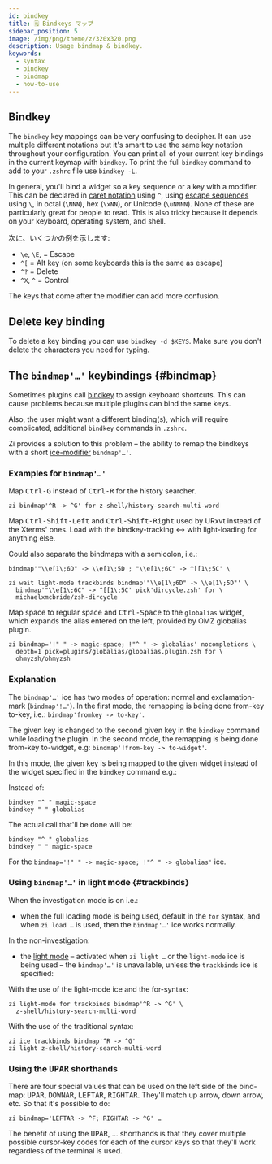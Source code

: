 ```yaml
---
id: bindkey
title: 🗒 Bindkeys マップ
sidebar_position: 5
image: /img/png/theme/z/320x320.png
description: Usage bindmap & bindkey.
keywords:
  - syntax
  - bindkey
  - bindmap
  - how-to-use
---
```


<!-- @format -->

## <i class="fa-solid fa-keyboard"></i> Bindkey

The `bindkey` key mappings can be very confusing to decipher. It can use multiple different notations but it's smart to use the same key notation throughout your configuration. You can print all of your current key bindings in the current keymap with `bindkey`. To print the full `bindkey` command to add to your `.zshrc` file use `bindkey -L`.

In general, you'll bind a widget so a key sequence or a key with a modifier. This can be declared in [caret notation][5] using `^`, using [escape sequences][6] using `\`, in octal (`\NNN`), hex (`\xNN`), or Unicode (`\uNNNN`). None of these are particularly great for people to read. This is also tricky because it depends on your keyboard, operating system, and shell.

次に、いくつかの例を示します:

- `\e`, `\E`, = Escape
- `^[` = Alt key (on some keyboards this is the same as escape)
- `^?` = Delete
- `^X`, `^` = Control

The keys that come after the modifier can add more confusion.

## <i class="fa-solid fa-delete-left"></i> Delete key binding

To delete a key binding you can use `bindkey -d $KEYS`. Make sure you don't delete the characters you need for typing.

## <i class="fa-solid fa-sliders"></i> The `bindmap'…'` keybindings {#bindmap}

Sometimes plugins call [bindkey][1] to assign keyboard shortcuts. This can cause problems because multiple plugins can bind the same keys.

Also, the user might want a different binding(s), which will require complicated, additional `bindkey` commands in `.zshrc`.

Zi provides a solution to this problem – the ability to remap the bindkeys with a short [ice-modifier][2] `bindmap'…'`.

### <i class="fa-solid fa-circle-check"></i> Examples for `bindmap'…'`

Map <kbd>Ctrl-G</kbd> instead of <kbd>Ctrl-R</kbd> for the history searcher.

```shell
zi bindmap'^R -> ^G' for z-shell/history-search-multi-word
```

Map <kbd>Ctrl-Shift-Left</kbd> and <kbd>Ctrl-Shift-Right</kbd> used by URxvt instead of the Xterms' ones. Load with the bindkey-tracking ↔ with light-loading for anything else.

Could also separate the bindmaps with a semicolon, i.e.:

```shell
bindmap'"\\e[1\;6D" -> \\e[1\;5D ; "\\e[1\;6C" -> ^[[1\;5C' \
```

```shell showLineNumbers
zi wait light-mode trackbinds bindmap'"\\e[1\;6D" -> \\e[1\;5D"' \
  bindmap'"\\e[1\;6C" -> ^[[1\;5C' pick'dircycle.zsh' for \
  michaelxmcbride/zsh-dircycle
```

Map space to regular space and <kbd>Ctrl-Space</kbd> to the `globalias` widget, which expands the alias entered on the left, provided by OMZ globalias plugin.

```shell showLineNumbers
zi bindmap='!" " -> magic-space; !"^ " -> globalias' nocompletions \
  depth=1 pick=plugins/globalias/globalias.plugin.zsh for \
  ohmyzsh/ohmyzsh
```

### <i class="fa-solid fa-circle-check"></i> Explanation

The `bindmap'…'` ice has two modes of operation: normal and exclamation-mark (`bindmap'!…'`). In the first mode, the remapping is being done from-key to-key, i.e.: `bindmap'fromkey -> to-key'`.

The given key is changed to the second given key in the `bindkey` command while loading the plugin. In the second mode, the remapping is being done from-key to-widget, e.g: `bindmap'!from-key -> to-widget'`.

In this mode, the given key is being mapped to the given widget instead of the widget specified in the `bindkey` command e.g.:

Instead of:

```shell showLineNumbers
bindkey "^ " magic-space
bindkey " " globalias
```

The actual call that'll be done will be:

```shell showLineNumbers
bindkey "^ " globalias
bindkey " " magic-space
```

For the `bindmap='!" " -> magic-space; !"^ " -> globalias'` ice.

### <i class="fa-solid fa-circle-check"></i> Using `bindmap'…'` in light mode {#trackbinds}

When the investigation mode is on i.e.:

- when the full loading mode is being used, default in the `for` syntax, and when `zi load …` is used, then the `bindmap'…'` ice works normally.

In the non-investigation:

- the [light mode](/search/?q=light+mode) – activated when `zi light …` or the `light-mode` ice is being used – the `bindmap'…'` is unavailable, unless the `trackbinds` ice is specified:

With the use of the light-mode ice and the for-syntax:

```shell showLineNumbers
zi light-mode for trackbinds bindmap'^R -> ^G' \
  z-shell/history-search-multi-word
```

With the use of the traditional syntax:

```shell showLineNumbers
zi ice trackbinds bindmap'^R -> ^G'
zi light z-shell/history-search-multi-word
```

### <i class="fa-solid fa-circle-check"></i> Using the <kbd>UPAR</kbd> shorthands

There are four special values that can be used on the left side of the bind-map: <kbd>UPAR</kbd>, <kbd>DOWNAR</kbd>, <kbd>LEFTAR</kbd>, <kbd>RIGHTAR</kbd>. They'll match up arrow, down arrow, etc. So that it's possible to do:

```shell
zi bindmap='LEFTAR -> ^F; RIGHTAR -> ^G' …
```

The benefit of using the <kbd>UPAR</kbd>, … shorthands is that they cover multiple possible cursor-key codes for each of the cursor keys so that they'll work regardless of the terminal is used.

<!-- end-of-file -->

<!-- links -->

[1]: /search/?q=bindkey
[2]: /search/?q=ice+modifier

<!-- external -->

[5]: https://en.wikipedia.org/wiki/Caret_notation
[6]: https://en.wikipedia.org/wiki/Escape_sequence
